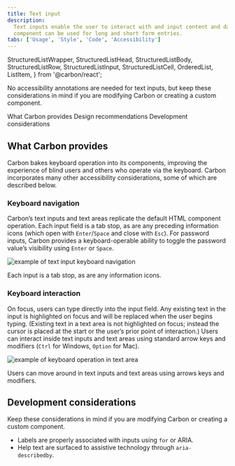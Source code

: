 ```yaml
---
title: Text input
description:
  Text inputs enable the user to interact with and input content and data. This
  component can be used for long and short form entries.
tabs: ['Usage', 'Style', 'Code', 'Accessibility']
---
```


  StructuredListWrapper,
  StructuredListHead,
  StructuredListBody,
  StructuredListRow,
  StructuredListInput,
  StructuredListCell,
  OrderedList,
  ListItem,
} from '@carbon/react';

<PageDescription>

No accessibility annotations are needed for text inputs, but keep these considerations in mind if you are modifying Carbon or creating a custom component.

</PageDescription>

<AnchorLinks>

<AnchorLink>What Carbon provides</AnchorLink>
<AnchorLink>Design recommendations</AnchorLink>
<AnchorLink>Development considerations</AnchorLink>

</AnchorLinks>

## What Carbon provides

Carbon bakes keyboard operation into its components, improving the experience of blind users and others who operate via the keyboard. Carbon incorporates many other accessibility considerations, some of which are described below.

### Keyboard navigation

Carbon’s text inputs and text areas replicate the default HTML component operation. Each input field is a tab stop, as are any preceding information icons (which open with `Enter`/`Space` and close with `Esc`). For password inputs, Carbon provides a keyboard-operable ability to toggle the password value’s visibility using `Enter` or `Space`.

<Row>
<Column colLg={8}>

![example of text input keyboard navigation](images/text-input-accessibility-1.png)

<Caption>
  Each input is a tab stop, as are any information icons.
</Caption>

</Column>
</Row>


### Keyboard interaction

On focus, users can type directly into the input field. Any existing text in the input is highlighted on focus and will be replaced when the user begins typing. (Existing text in a text area is not highlighted on focus; instead the cursor is placed at the start or the user’s prior point of interaction.) Users can interact inside text inputs and text areas using standard arrow keys and modifiers (`Ctrl` for Windows, `Option` for Mac).

<Row>
<Column colLg={8}>

![example of keyboard operation in text area](images/text-input-accessibility-2.png)

<Caption>
  Users can move around in text inputs and text areas using arrows keys and modifiers.
</Caption>

</Column>
</Row>


## Development considerations

Keep these considerations in mind if you are modifying Carbon or creating a custom component.
- Labels are properly associated with inputs using `for` or ARIA.
- Help text are surfaced to assistive technology through `aria-describedby`.